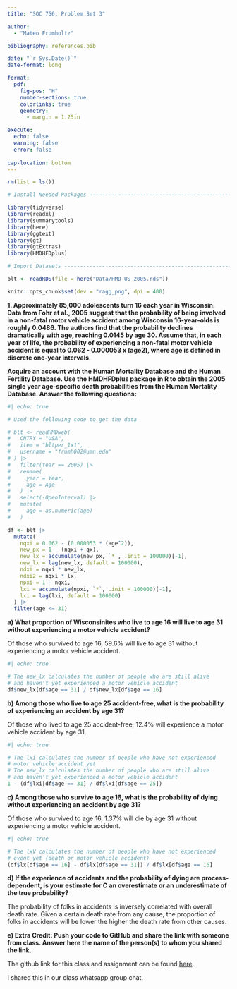 ```yaml
---
title: "SOC 756: Problem Set 3"

author: 
  - "Mateo Frumholtz"

bibliography: references.bib

date: "`r Sys.Date()`"
date-format: long

format: 
  pdf:
    fig-pos: "H"
    number-sections: true
    colorlinks: true
    geometry: 
      - margin = 1.25in 

execute:
  echo: false
  warning: false
  error: false
  
cap-location: bottom
---
```



```r
rm(list = ls())

# Install Needed Packages -------------------------------------------------

library(tidyverse)
library(readxl)
library(summarytools)
library(here)
library(ggtext)
library(gt)
library(gtExtras)
library(HMDHFDplus)

# Import Datasets ---------------------------------------------------------

blt <- readRDS(file = here("Data/HMD US 2005.rds"))


```


```r

knitr::opts_chunk$set(dev = "ragg_png", dpi = 400)

```



**1. Approximately 85,000 adolescents turn 16 each year in Wisconsin. Data from Fohr et al., 2005 suggest that the probability of being involved in a non-fatal motor vehicle accident among Wisconsin 16-year-olds is roughly 0.0486. The authors find that the probability declines dramatically with age, reaching 0.0145 by age 30. Assume that, in each year of life, the probability of experiencing a non-fatal motor vehicle accident is equal to 0.062 - 0.000053 x (age2), where age is defined in discrete one-year intervals.**


**Acquire an account with the Human Mortality Database and the Human Fertility Database. Use the HMDHFDplus package in R to obtain the 2005 single year age-specific death probabilities from the Human Mortality Database. Answer the following questions:**

```r
#| echo: true

# Used the following code to get the data

# blt <- readHMDweb(
#   CNTRY = "USA",
#   item = "bltper_1x1",
#   username = "frumh002@umn.edu"
# ) |>
#   filter(Year == 2005) |>
#   rename(
#     year = Year,
#     age = Age
#   ) |>
#   select(-OpenInterval) |>
#   mutate(
#     age = as.numeric(age)
#   )

df <- blt |>
  mutate(
    nqxi = 0.062 - (0.000053 * (age^2)),
    new_px = 1 - (nqxi + qx),
    new_lx = accumulate(new_px, `*`, .init = 100000)[-1],
    new_lx = lag(new_lx, default = 100000),
    ndxi = nqxi * new_lx,
    ndxi2 = nqxi * lx,
    npxi = 1 - nqxi,
    lxi = accumulate(npxi, `*`, .init = 100000)[-1],
    lxi = lag(lxi, default = 100000)
  ) |>
  filter(age <= 31)

```

**a) What proportion of Wisconsinites who live to age 16 will live to age 31 without experiencing a motor vehicle accident?**

Of those who survived to age 16, 59.6% will live to age 31 without experiencing a motor vehicle accident.

```r
#| echo: true

# The new_lx calculates the number of people who are still alive
# and haven't yet experienced a motor vehicle accident
df$new_lx[df$age == 31] / df$new_lx[df$age == 16]


```

**b) Among those who live to age 25 accident-free, what is the probability of experiencing an accident by age 31?**

Of those who lived to age 25 accident-free, 12.4% will experience a motor vehicle accident by age 31.

```r
#| echo: true

# The lxi calculates the number of people who have not experienced
# motor vehicle accident yet
# The new_lx calculates the number of people who are still alive
# and haven't yet experienced a motor vehicle accident
1 - (df$lxi[df$age == 31] / df$lxi[df$age == 25])


```

**c) Among those who survive to age 16, what is the probability of dying without experiencing an accident by age 31?**

Of those who survived to age 16, 1.37% will die by age 31 without experiencing a motor vehicle accident.

```r
#| echo: true

# The lxV calculates the number of people who have not experienced
# event yet (death or motor vehicle accident)
(df$lx[df$age == 16] - df$lx[df$age == 31]) / df$lx[df$age == 16]

```

**d) If the experience of accidents and the probability of dying are process-dependent, is your estimate for C an overestimate or an underestimate of the true probability?**

The probability of folks in accidents is inversely correlated with overall death rate. Given a certain death rate from any cause, the proportion of folks in accidents will be lower the higher the death rate from other causes.

**e) Extra Credit: Push your code to GitHub and share the link with someone from class. Answer here the name of the person(s) to whom you shared the link.**

The github link for this class and assignment can be found [here](https://github.com/frumh002/Advanced-Demographic-Methods/tree/main).

I shared this in our class whatsapp group chat.